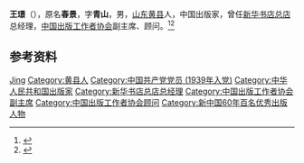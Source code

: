 {{Otheruses|other=名为王璟的其他人物|王璟}}

'''王璟'''（{{bd|1915年|9月|2008年|6月}}），原名'''春景'''，字'''青山'''，男，[[山东|山东]][[黄县|黄县]]人，中国出版家，曾任[[新华书店总店|新华书店总店]]总经理，[[中国出版工作者协会|中国出版工作者协会]]副主席、顾问。<ref>{{Cite book|title=中华当代文化名人大辞典|author=张品兴, 殷登祥, 陈有进等主编|publisher=中国广播电视出版社|year=1992|isbn=9787504315137|location=北京|pages=}}</ref><ref>{{Cite web|title=王　璟|url=http://www.xhsdzd.com/Item/887.aspx|accessdate=2020-12-13|work=新华书店总店|archive-date=2020-12-13|archive-url=https://web.archive.org/web/20201213140421/http://www.xhsdzd.com/Item/887.aspx|dead-url=no}}</ref>

== 参考资料 ==
{{reflist}}

{{中国人物小作品}}
{{Navboxes
| title  = 王璟在[[中国出版协会|中国出版协会]]的职务
| list1  =
{{中国出版工作者协会第一届理事会}}
{{中国出版工作者协会第二届理事会}}
}}

{{Authority control}}
{{DEFAULTSORT:Wang王}}
[[Category:王姓|Jing]]
[[Category:黄县人|Category:黄县人]]
[[Category:中国共产党党员_(1939年入党)|Category:中国共产党党员 (1939年入党)]]
[[Category:中华人民共和国出版家|Category:中华人民共和国出版家]]
[[Category:新华书店总店总经理|Category:新华书店总店总经理]]
[[Category:中国出版工作者协会副主席|Category:中国出版工作者协会副主席]]
[[Category:中国出版工作者协会顾问|Category:中国出版工作者协会顾问]]
[[Category:新中国60年百名优秀出版人物|Category:新中国60年百名优秀出版人物]]